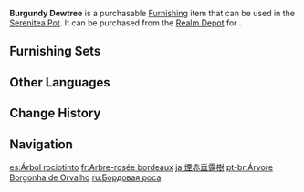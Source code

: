 {{Furnishing Infobox
|id             = 372333
|image          = Item Burgundy Dewtree.png
|category       = Landform
|subcategory    = Tree
|quality        = 3
|adeptal_energy = 20
|load           = 100
|reduced_load   = 100
|description    = A strange tree unique to the region around [[The Chasm (Area)|The Chasm]]. Its lineage brings it quite close to the Sandbearer Tree, and their respective wood qualities are indeed similar, such that most will not treat the two as separate species. However, this tree sports smoky-red leaves of exceeding loveliness as a result of the unique conditions of the land they grow on. It is said that this tree will display the characteristics of the Drooping Dew art of calligraphic penmanship if you look at it from just the right angle, which is how it derives its name.
|source1        = [[Realm Depot]]
}}
'''Burgundy Dewtree''' is a purchasable [[Furnishing]] item that can be used in the [[Serenitea Pot]]. It can be purchased from the [[Realm Depot]] for {{Item|Realm Currency|30|x=80}}.

==Furnishing Sets==
{{Craft Usage|type=Furnishing Set}}

==Other Languages==
{{Other Languages
|en      = Burgundy Dewtree
|zhs     = 烟红垂露树
|zhs_rm  = Yān Hóng Chuí Lù Shù
|zht     = 煙紅垂露樹
|zht_rm  = Yān Hóng Chuí Lù Shù
|zh_tl   = 
|ja      = 煙赤垂露樹
|ja_rm   = Enseki Suiroju{{Assumed}}
|ja_tl   = Smoky Red Drooped Dewtree{{Sino}}
|ko      = 적홍색 수로나무
|ko_tl   = Dark Red Dewtree
|es      = Árbol rociotinto
|es_tl   = Red-Dew Tree
|fr      = Arbre-rosée bordeaux
|fr_tl   = Burgundy Dew-Tree
|ru      = Бордовая роса
|ru_tl   = Maroon Dew
|th      = ต้นน้ำค้างสีแดงควัน
|th_rm   = 
|th_tl   = 
|vi      = Cây Yên Hồng Thùy Lộ
|vi_tl   = 
|de      = Rougeroter Taubaum
|de_tl   = Rouge-Red Dewtree
|id      = Pohon Embun Merah
|id_tl   = Red Dew Tree
|pt      = Árvore Borgonha de Orvalho
|pt_tl   = 
|tr      = Bordo Çiy Ağacı
|tr_tl   = 
|it      = Rugiadello borgogna
|it_tl   = 
}}

==Change History==
{{Change History|2.7}}

==Navigation==
{{Furnishing Navbox|exterior}}

[[es:Árbol rociotinto]]
[[fr:Arbre-rosée bordeaux]]
[[ja:煙赤垂露樹]]
[[pt-br:Árvore Borgonha de Orvalho]]
[[ru:Бордовая роса]]